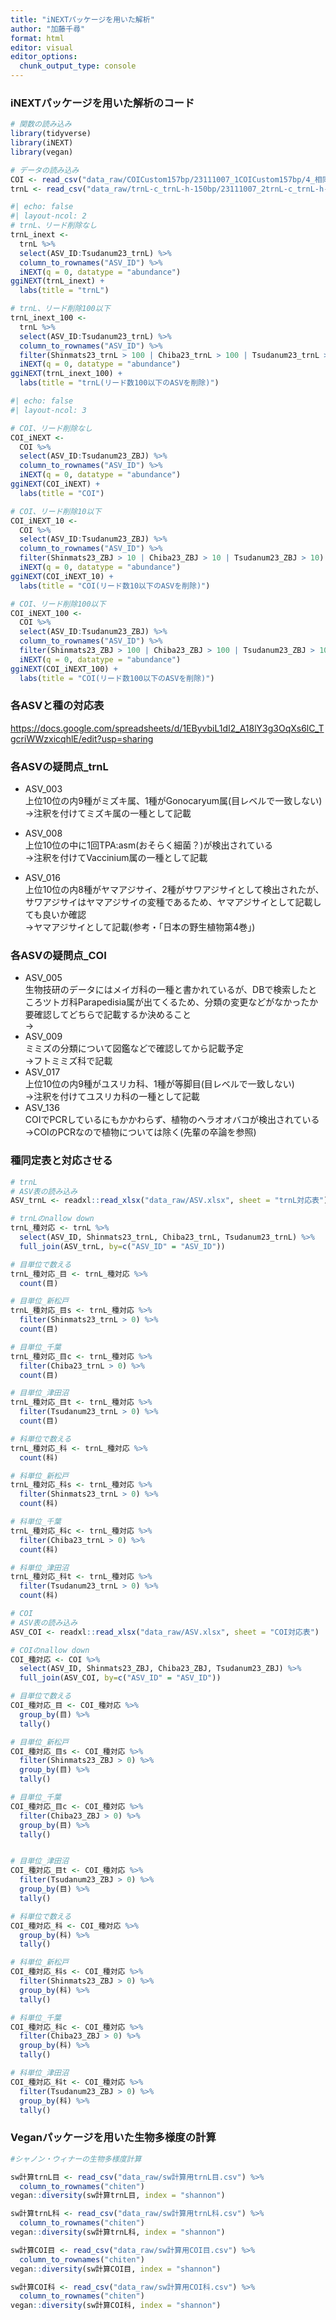 ```yaml
---
title: "iNEXTパッケージを用いた解析"
author: "加藤千尋"
format: html
editor: visual
editor_options: 
  chunk_output_type: console
---
```


### iNEXTパッケージを用いた解析のコード

```r
# 関数の読み込み
library(tidyverse)
library(iNEXT)
library(vegan)

# データの読み込み
COI <- read_csv("data_raw/COICustom157bp/23111007_1COICustom157bp/4_相同性が高い生物種リスト(BLAST結果10位まで).csv")
trnL <- read_csv("data_raw/trnL-c_trnL-h-150bp/23111007_2trnL-c_trnL-h-150bp/4_相同性が高い生物種リスト(BLAST結果10位まで).csv")
```

```r
#| echo: false
#| layout-ncol: 2
# trnL、リード削除なし
trnL_inext <-
  trnL %>%
  select(ASV_ID:Tsudanum23_trnL) %>%
  column_to_rownames("ASV_ID") %>%
  iNEXT(q = 0, datatype = "abundance")
ggiNEXT(trnL_inext) +
  labs(title = "trnL")

# trnL、リード削除100以下
trnL_inext_100 <-
  trnL %>%
  select(ASV_ID:Tsudanum23_trnL) %>%
  column_to_rownames("ASV_ID") %>%
  filter(Shinmats23_trnL > 100 | Chiba23_trnL > 100 | Tsudanum23_trnL > 100) %>% 
  iNEXT(q = 0, datatype = "abundance")
ggiNEXT(trnL_inext_100) +
  labs(title = "trnL(リード数100以下のASVを削除)")
```

```r
#| echo: false
#| layout-ncol: 3

# COI、リード削除なし
COI_iNEXT <-
  COI %>%
  select(ASV_ID:Tsudanum23_ZBJ) %>%
  column_to_rownames("ASV_ID") %>%
  iNEXT(q = 0, datatype = "abundance")
ggiNEXT(COI_iNEXT) +
  labs(title = "COI")

# COI、リード削除10以下
COI_iNEXT_10 <-
  COI %>%
  select(ASV_ID:Tsudanum23_ZBJ) %>%
  column_to_rownames("ASV_ID") %>%
  filter(Shinmats23_ZBJ > 10 | Chiba23_ZBJ > 10 | Tsudanum23_ZBJ > 10) %>% 
  iNEXT(q = 0, datatype = "abundance")
ggiNEXT(COI_iNEXT_10) +
  labs(title = "COI(リード数10以下のASVを削除)")

# COI、リード削除100以下
COI_iNEXT_100 <-
  COI %>%
  select(ASV_ID:Tsudanum23_ZBJ) %>%
  column_to_rownames("ASV_ID") %>%
  filter(Shinmats23_ZBJ > 100 | Chiba23_ZBJ > 100 | Tsudanum23_ZBJ > 100) %>% 
  iNEXT(q = 0, datatype = "abundance")
ggiNEXT(COI_iNEXT_100) +
  labs(title = "COI(リード数100以下のASVを削除)")
```

### 各ASVと種の対応表

<https://docs.google.com/spreadsheets/d/1EByvbiL1dI2_A18lY3g3OqXs6lC_TgcriWWzxicqhlE/edit?usp=sharing>

### 各ASVの疑問点_trnL

-   ASV_003\
    上位10位の内9種がミズキ属、1種がGonocaryum属(目レベルで一致しない)\
    →注釈を付けてミズキ属の一種として記載

-   ASV_008\
    上位10位の中に1回TPA:asm(おそらく細菌？)が検出されている\
    →注釈を付けてVaccinium属の一種として記載

-   ASV_016\
    上位10位の内8種がヤマアジサイ、2種がサワアジサイとして検出されたが、サワアジサイはヤマアジサイの変種であるため、ヤマアジサイとして記載しても良いか確認\
    →ヤマアジサイとして記載(参考・「日本の野生植物第4巻」)

### 各ASVの疑問点_COI

-   ASV_005\
    生物技研のデータにはメイガ科の一種と書かれているが、DBで検索したところツトガ科Parapedisia属が出てくるため、分類の変更などがなかったか要確認してどちらで記載するか決めること\
    →
-   ASV_009\
    ミミズの分類について図鑑などで確認してから記載予定\
    →フトミミズ科で記載
-   ASV_017\
    上位10位の内9種がユスリカ科、1種が等脚目(目レベルで一致しない)\
    →注釈を付けてユスリカ科の一種として記載
-   ASV_136\
    COIでPCRしているにもかかわらず、植物のヘラオオバコが検出されている\
    →COIのPCRなので植物については除く(先輩の卒論を参照)

### 種同定表と対応させる

```r
# trnL
# ASV表の読み込み
ASV_trnL <- readxl::read_xlsx("data_raw/ASV.xlsx", sheet = "trnL対応表")

# trnLのnallow down
trnL_種対応 <- trnL %>%
  select(ASV_ID, Shinmats23_trnL, Chiba23_trnL, Tsudanum23_trnL) %>% 
  full_join(ASV_trnL, by=c("ASV_ID" = "ASV_ID"))

# 目単位で数える
trnL_種対応_目 <- trnL_種対応 %>% 
  count(目) 

# 目単位_新松戸
trnL_種対応_目s <- trnL_種対応 %>% 
  filter(Shinmats23_trnL > 0) %>% 
  count(目) 

# 目単位_千葉
trnL_種対応_目c <- trnL_種対応 %>% 
  filter(Chiba23_trnL > 0) %>% 
  count(目) 

# 目単位_津田沼
trnL_種対応_目t <- trnL_種対応 %>% 
  filter(Tsudanum23_trnL > 0) %>% 
  count(目)

# 科単位で数える
trnL_種対応_科 <- trnL_種対応 %>% 
  count(科)

# 科単位_新松戸
trnL_種対応_科s <- trnL_種対応 %>% 
  filter(Shinmats23_trnL > 0) %>% 
  count(科)

# 科単位_千葉
trnL_種対応_科c <- trnL_種対応 %>% 
  filter(Chiba23_trnL > 0) %>% 
  count(科)

# 科単位_津田沼
trnL_種対応_科t <- trnL_種対応 %>% 
  filter(Tsudanum23_trnL > 0) %>% 
  count(科)
```

```r
# COI
# ASV表の読み込み
ASV_COI <- readxl::read_xlsx("data_raw/ASV.xlsx", sheet = "COI対応表")

# COIのnallow down
COI_種対応 <- COI %>%
  select(ASV_ID, Shinmats23_ZBJ, Chiba23_ZBJ, Tsudanum23_ZBJ) %>% 
  full_join(ASV_COI, by=c("ASV_ID" = "ASV_ID"))

# 目単位で数える
COI_種対応_目 <- COI_種対応 %>% 
  group_by(目) %>% 
  tally()

# 目単位_新松戸
COI_種対応_目s <- COI_種対応 %>% 
  filter(Shinmats23_ZBJ > 0) %>% 
  group_by(目) %>% 
  tally()

# 目単位_千葉
COI_種対応_目c <- COI_種対応 %>% 
  filter(Chiba23_ZBJ > 0) %>% 
  group_by(目) %>% 
  tally()


# 目単位_津田沼
COI_種対応_目t <- COI_種対応 %>% 
  filter(Tsudanum23_ZBJ > 0) %>% 
  group_by(目) %>% 
  tally()

# 科単位で数える
COI_種対応_科 <- COI_種対応 %>% 
  group_by(科) %>% 
  tally()

# 科単位_新松戸
COI_種対応_科s <- COI_種対応 %>% 
  filter(Shinmats23_ZBJ > 0) %>% 
  group_by(科) %>% 
  tally()

# 科単位_千葉
COI_種対応_科c <- COI_種対応 %>% 
  filter(Chiba23_ZBJ > 0) %>% 
  group_by(科) %>% 
  tally()

# 科単位_津田沼
COI_種対応_科t <- COI_種対応 %>% 
  filter(Tsudanum23_ZBJ > 0) %>% 
  group_by(科) %>% 
  tally()
```

### Veganパッケージを用いた生物多様度の計算

```r
#シャノン・ウィナーの生物多様度計算

sw計算trnL目 <- read_csv("data_raw/sw計算用trnL目.csv") %>%
  column_to_rownames("chiten")
vegan::diversity(sw計算trnL目, index = "shannon")

sw計算trnL科 <- read_csv("data_raw/sw計算用trnL科.csv") %>%
  column_to_rownames("chiten")
vegan::diversity(sw計算trnL科, index = "shannon")

sw計算COI目 <- read_csv("data_raw/sw計算用COI目.csv") %>%
  column_to_rownames("chiten")
vegan::diversity(sw計算COI目, index = "shannon")

sw計算COI科 <- read_csv("data_raw/sw計算用COI科.csv") %>%
  column_to_rownames("chiten")
vegan::diversity(sw計算COI科, index = "shannon")


```
